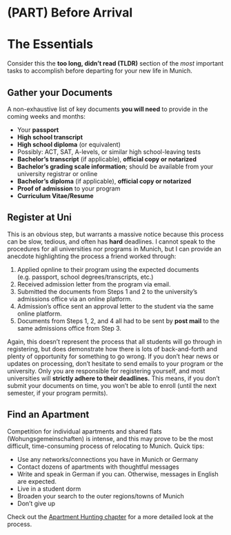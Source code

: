 # (PART) Before Arrival {-}

# The Essentials {#chapter-essentials}

Consider this the **too long, didn't read (TLDR)** section of the *most* important tasks to accomplish before departing for your new life in Munich.

## Gather your Documents

A non-exhaustive list of key documents **you will need** to provide in the coming weeks and months:

* Your **passport**
* **High school transcript**
* **High school diploma** (or equivalent)
* Possibly: ACT, SAT, A-levels, or similar high school-leaving tests
* **Bachelor's transcript** (if applicable), **official copy or notarized**
* **Bachelor's grading scale information**; should be available from your university registrar or online
* **Bachelor's diploma** (if applicable), **official copy or notarized**
* **Proof of admission** to your program
* **Curriculum Vitae/Resume**


## Register at Uni

This is an obvious step, but warrants a massive notice because this process can be slow, tedious, and often has **hard** deadlines. I cannot speak to the procedures for all universities nor programs in Munich, but I can provide an anecdote highlighting the process a friend worked through:

1. Applied opnline to their program using the expected documents (e.g. passport, school degrees/transcripts, etc.)
2. Received admission letter from the program via email.
3. Submitted the documents from Steps 1 and 2 to the university's admissions office via an online platform.
4. Admission's office sent an approval letter to the student via the same online platform.
5. Documents from Steps 1, 2, and 4 all had to be sent by **post mail** to the same admissions office from Step 3.

Again, this doesn't represent the process that all students will go through in registering, but does demonstrate how there is lots of back-and-forth and plenty of opportunity for something to go wrong. If you don't hear news or updates on processing, don't hesitate to send emails to your program or the university. Only you are responsible for registering yourself, and most universities will **strictly adhere to their deadlines.** This means, if you don't submit your documents on time, you won't be able to enroll (until the next semester, if your program permits).


## Find an Apartment

Competition for individual apartments and shared flats (Wohungsgemeinschaften) is intense, and this may prove to be the most difficult, time-consuming process of relocating to Munich. Quick tips:

* Use any networks/connections you have in Munich or Germany
* Contact dozens of apartments with thoughtful messages
* Write and speak in German if you can. Otherwise, messages in English are expected.
* Live in a student dorm
* Broaden your search to the outer regions/towns of Munich
* Don't give up

Check out the [Apartment Hunting chapter](#chapter-apartments) for a more detailed look at the process.





